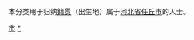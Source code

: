 {{Catnav|頁面分類|各種主題的頁面分類|依中国各省来作的分类|各地中国人|河北人|滄州人}}
{{Catnav|頁面分類|人物|各國人物|中国人|各地中国人|河北人|滄州人}}

本分类用于归纳[[籍贯|籍贯]]（出生地）属于[[河北省|河北省]][[任丘市|任丘市]]的人士。

[[Category:滄州人|市]]
[[Category:任丘市|*]]